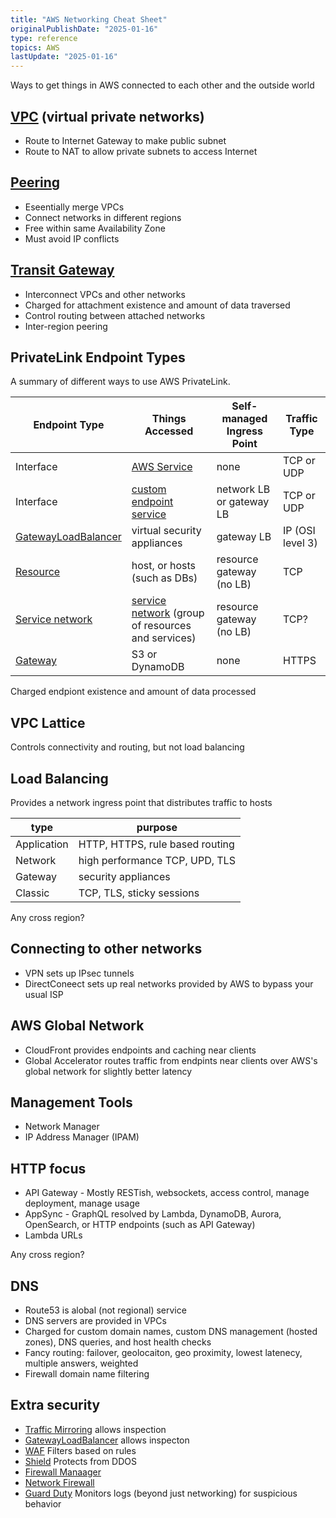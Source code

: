 ```yaml
---
title: "AWS Networking Cheat Sheet"
originalPublishDate: "2025-01-16"
type: reference
topics: AWS
lastUpdate: "2025-01-16"
---
```


Ways to get things in AWS connected to each other and the outside world

## [VPC](https://docs.aws.amazon.com/vpc/latest/userguide/what-is-amazon-vpc.html) (virtual private networks)

- Route to Internet Gateway to make public subnet
- Route to NAT to allow private subnets to access Internet

## [Peering](https://docs.aws.amazon.com/vpc/latest/peering/what-is-vpc-peering.html)

- Eseentially merge VPCs
- Connect networks in different regions
- Free within same Availability Zone
- Must avoid IP conflicts

## [Transit Gateway](https://docs.aws.amazon.com/vpc/latest/tgw/what-is-transit-gateway.html)

- Interconnect VPCs and other networks
- Charged for attachment existence and amount of data traversed
- Control routing between attached networks
- Inter-region peering

## PrivateLink Endpoint Types

A summary of different ways to use AWS PrivateLink.

| Endpoint Type                                                                                                               | Things Accessed                                                                                                              | Self-managed Ingress Point | Traffic Type     |
| --------------------------------------------------------------------------------------------------------------------------- | ---------------------------------------------------------------------------------------------------------------------------- | -------------------------- | ---------------- |
| Interface                                                                                                                   | [AWS Service](https://docs.aws.amazon.com/vpc/latest/privatelink/privatelink-access-aws-services.html)                       | none                       | TCP or UDP       |
| Interface                                                                                                                   | [custom endpoint service](https://docs.aws.amazon.com/vpc/latest/privatelink/privatelink-share-your-services.html)           | network LB or gateway LB   | TCP or UDP       |
| [GatewayLoadBalancer](https://docs.aws.amazon.com/vpc/latest/privatelink/vpce-gateway-load-balancer.html)                   | virtual security appliances                                                                                                  | gateway LB                 | IP (OSI level 3) |
| [Resource](https://docs.aws.amazon.com/vpc/latest/privatelink/privatelink-access-resources.html#resource-endpoint-overview) | host, or hosts (such as DBs)                                                                                                 | resource gateway (no LB)   | TCP              |
| [Service network](https://docs.aws.amazon.com/vpc/latest/privatelink/privatelink-access-service-networks.html)              | [service network](https://docs.aws.amazon.com/vpc-lattice/latest/ug/service-networks.html) (group of resources and services) | resource gateway (no LB)   | TCP?             |
| [Gateway](https://docs.aws.amazon.com/vpc/latest/privatelink/gateway-endpoints.html)                                        | S3 or DynamoDB                                                                                                               | none                       | HTTPS            |

Charged endpiont existence and amount of data processed

## VPC Lattice

Controls connectivity and routing, but not load balancing

## Load Balancing

Provides a network ingress point that distributes traffic to hosts

| type        | purpose                         |
| ----------- | ------------------------------- |
| Application | HTTP, HTTPS, rule based routing |
| Network     | high performance TCP, UPD, TLS  |
| Gateway     | security appliances             |
| Classic     | TCP, TLS, sticky sessions       |

Any cross region?

## Connecting to other networks

- VPN sets up IPsec tunnels
- DirectConeect sets up real networks provided by AWS to bypass your usual ISP

## AWS Global Network

- CloudFront provides endpoints and caching near clients
- Global Accelerator routes traffic from endpints near clients over AWS's global network for slightly better latency

## Management Tools

- Network Manager
- IP Address Manager (IPAM)

## HTTP focus

- API Gateway - Mostly RESTish, websockets, access control, manage deployment, manage usage
- AppSync - GraphQL resolved by Lambda, DynamoDB, Aurora, OpenSearch, or HTTP endpoints (such as API Gateway)
- Lambda URLs

Any cross region?

## DNS

- Route53 is alobal (not regional) service
- DNS servers are provided in VPCs
- Charged for custom domain names, custom DNS management (hosted zones), DNS queries, and host health checks
- Fancy routing: failover, geolocaiton, geo proximity, lowest latenecy, multiple answers, weighted
- Firewall domain name filtering

## Extra security

- [Traffic Mirroring](https://docs.aws.amazon.com/vpc/latest/mirroring/what-is-traffic-mirroring.html) allows inspection
- [GatewayLoadBalancer](https://docs.aws.amazon.com/vpc/latest/privatelink/vpce-gateway-load-balancer.html) allows inspecton
- [WAF](https://docs.aws.amazon.com/waf/latest/developerguide/waf-chapter.html) Filters based on rules
- [Shield](https://docs.aws.amazon.com/waf/latest/developerguide/shield-chapter.html) Protects from DDOS
- [Firewall Manaager](https://docs.aws.amazon.com/waf/latest/developerguide/fms-chapter.html)
- [Network Firewall](https://docs.aws.amazon.com/network-firewall/latest/developerguide/what-is-aws-network-firewall.html)
- [Guard Duty](https://docs.aws.amazon.com/guardduty/latest/ug/what-is-guardduty.html) Monitors logs (beyond just networking) for suspicious behavior
